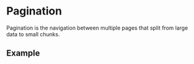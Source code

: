 
# Pagination

Pagination is the navigation between multiple pages that split from large data to small chunks.

## Example

<PaginationExample />
